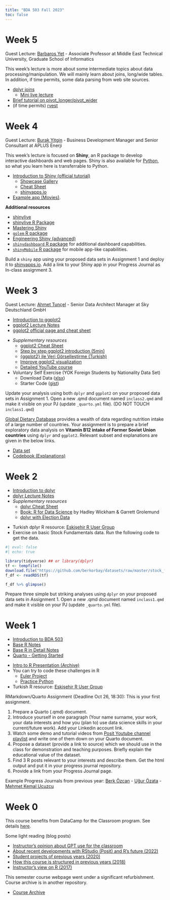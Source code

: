 ```yaml
---
title: "BDA 503 Fall 2023"
toc: false
---
```


# Week 5

Guest Lecture: [Barbaros Yet](https://www.linkedin.com/in/barbaros-yet-1a5b4a17/) - Associate Professor at Middle East Technical University, Graduate School of Informatics

This week's lecture is more about some intermediate topics about data processing/manipulation. We will mainly learn about joins, long/wide tables. In addition, if time permits, some data parsing from web site sources.

- [dplyr joins](https://stat545.com/join-cheatsheet.html)
    - [Mini live lecture](https://berkorbay.github.io/book-of-eda/dplyr-joins.html)
- [Brief tutorial on pivot_longer/pivot_wider](https://pjournal.github.io/boun-ie48a/files/short_tutorial_on_pivot_wider_longer.html)  
- (if time permits) [rvest](https://berkorbay.github.io/book-of-eda/rvest.html) 

# Week 4

Guest Lecture: [Burak Yitgin](https://www.linkedin.com/in/burakyitgin/) - Business Development Manager and Senior Consultant at APLUS Enerji

This week's lecture is focused on **Shiny**, an R package to develop interactive dashboards and web pages. Shiny is also available for [Python](https://shiny.rstudio.com/py/), so what you learn here is transferrable to Python.

- [Introduction to Shiny (official tutorial)](https://shiny.rstudio.com/tutorial/)
    - [Showcase Gallery](https://shiny.rstudio.com/gallery/)
    - [Cheat Sheet](https://shiny.rstudio.com/articles/cheatsheet.html)
    - [shinyapps.io](https://shinyapps.io)
- [Example app (Movies)](https://gist.github.com/berkorbay/5793188b7ebfe013ce64703179f9aa01).

:::{.callout-tip title="Bonus Material" collapse="true"}
**Additional resources**

+ [shinylive](https://shiny.posit.co/py/docs/shinylive.html)
+ [shinylive R Package](https://posit-dev.github.io/r-shinylive/)
+ [Mastering Shiny](https://mastering-shiny.org/)  
+ [`golem` R package](https://thinkr-open.github.io/golem/)
+ [Engineering Shiny (advanced)](https://engineering-shiny.org/)
+ [`shinydashboard` R package](https://rstudio.github.io/shinydashboard/) for additional dashboard capabilities.
+ [`shinyMobile` R package](https://rinterface.github.io/shinyMobile/) for mobile app-like capabilities.
:::

::: {.callout-caution title="In-Class Exercise (Individual)" collapse="false"}
Build a `shiny` app using your proposed data sets in Assignment 1 and deploy it to [shinyapps.io](https://shinyapps.io). Add a link to your Shiny app in your Progress Journal as In-class assignment 3. 
:::


# Week 3

Guest Lecture: [Ahmet Tunçel](https://www.linkedin.com/in/ahmettuncel/) - Senior Data Architect Manager at Sky Deutschland GmbH

- [Introduction to ggplot2](./ggplot2.html)
- [ggplot2 Lecture Notes](https://berkorbay.github.io/book-of-eda/ggplot2.html)
- [ggplot2 official page and cheat sheet](https://ggplot2.tidyverse.org/)

::: {.callout-tip title="Bonus Material" collapse="true"}
- *Supplementary resources*
    - [ggplot2 Cheat Sheet](https://www.maths.usyd.edu.au/u/UG/SM/STAT3022/r/current/Misc/data-visualization-2.1.pdf)
    - [Step by step ggplot2 introduction (5min)](https://www.youtube.com/watch?v=FdVy57oGJuc)
    - [{ggplot2} ile Veri Görselleştirme (Turkish)](https://www.youtube.com/watch?v=QB8OXAzL8QE)
    - [Improve ggplot2 visualization](https://www.youtube.com/watch?v=qnw1xDnt_Ec)
    - [Detailed YouTube course](https://www.youtube.com/playlist?list=PLtL57Fdbwb_C6RS0JtBojTNOMVlgpeJkS)
- Voluntary Self Exercise (YOK Foreign Students by Nationality Data Set)
    - Download Data ([xlsx](https://github.com/berkorbay/datasets/raw/master/foreign_students/foreign_students_by_nationality_2021_2022.xlsx))
    - Starter Code ([gist](https://gist.github.com/berkorbay/f394bf2ea8775cf7b5316aeafd27c482#file-foreign_students_report_starter_code-qmd))
:::

::: {.callout-caution title="In-Class Exercise (Individual)" collapse="false"}
Update your analysis using both `dplyr` and `ggplot2` on your proposed data sets in Assignment 1. Open a new \.qmd document named `inclass2.qmd` and make it visible on your PJ (update `_quarto.yml` file). (DO NOT TOUCH `inclass1.qmd`)
:::

::: {.callout-caution title="Group Assignment (Tentative) Deadline: Nov 23, 18:30" collapse="false"}
[Global Dietary Database](https://globaldietarydatabase.org) provides a wealth of data regarding nutrition intake of a large number of countries. Your assignment is to prepare a brief exploratory data analysis on **Vitamin B12 intake of Former Soviet Union countries** using `dplyr` and `ggplot2`. Relevant subset and explanations are given in the below links.

+ [Data set](https://raw.githubusercontent.com/berkorbay/datasets/master/gdd/gdd_b12_levels.csv)
+ [Codebook (Explanations)](https://github.com/berkorbay/datasets/raw/master/gdd/GDD%202018%20Codebook_Jan%2010%202022.xlsx)
:::


# Week 2

- [Introduction to dplyr](./dplyr.html)
- [dplyr Lecture Notes](https://berkorbay.github.io/book-of-eda/dplyr.html)
- *Supplementary resources*
    - [dplyr Cheat Sheet](https://raw.githubusercontent.com/rstudio/cheatsheets/main/data-transformation.pdf)
    - [Book: R for Data Science](https://r4ds.had.co.nz/) by Hadley Wickham & Garrett Grolemund
    - [dplyr with Election Data](https://pjournal.github.io/files/dplyr_elections.html)


::: {.callout-tip title="Bonus Material" collapse="true"}
- Turkish dplyr R resource: [Eskişehir R User Group](https://www.youtube.com/watch?v=bzrP5bOIyYI)
- Exercise on basic Stock Fundamentals data. Run the following code to get the data.
```r
#| eval: false
#| echo: true

library(tidyverse) ## or library(dplyr)
tf <- tempfile()
download.file("https://github.com/berkorbay/datasets/raw/master/stock_fundamentals/fundamentals_20231024.rds",tf)
f_df <- readRDS(tf)

f_df %>% glimpse() 
```
:::

::: {.callout-caution title="In-Class Exercise (Individual)" collapse="false"}
Prepare three simple but striking analyses using `dplyr` on your proposed data sets in Assignment 1. Open a new \.qmd document named `inclass1.qmd` and make it visible on your PJ (update `_quarto.yml` file).
:::

# Week 1

- [Introduction to BDA 503](./intro.html)
- [Base R Notes](https://berkorbay.github.io/book-of-eda/base-r.html)
- [Base R in Detail Notes](https://berkorbay.github.io/book-of-eda/base-r-in-detail.html)
- [Quarto - Getting Started](https://quarto.org/docs/get-started/)

::: {.callout-tip title="Week 1 - Bonus Material" collapse="true"}
- [Intro to R Presentation (Archive)](https://pjournal.github.io/docs/r_intro/2109/#1)
- You can try to code these challenges in R
    - [Euler Project](https://projecteuler.net/archives)
    - [Practice Python](https://www.practicepython.org/)
- Turkish R resource: [Eskişehir R User Group](https://www.youtube.com/@eskisehirrusergroup2103)
:::

::: {.callout-caution title="Assignment 1" collapse="true"}

RMarkdown/Quarto Assignment (Deadline Oct 26, 18:30): This is your first assignment.

1. Prepare a Quarto (.qmd) document. 
2. Introduce yourself in one paragraph (Your name surname, your work, your data interests and how you (plan to) use data science skills in your current/future work). Add your Linkedin account link.
3. Watch some demo and tutorial videos from [Posit Youtube channel playlist](https://youtube.com/playlist?list=PL9HYL-VRX0oTOK4cpbCbRk15K2roEgzVW&si=o2Vh9XiQT_pnMo_B) and write one of them down on your Quarto document. 
4. Propose a dataset (provide a link to source) which we should use in the class for demonstration and teaching purposes. Briefly explain the educational value of the dataset.
5. Find 3 R posts relevant to your interests and describe them. Get the html output and put it in your progress journal repository.
6. Provide a link from your Progress Journal page.

Example Progress Journals from previous year: [Berk Özcan](https://pjournal.github.io/mef06-berkozzcan/assignment1.html) - [Uğur Özata](https://pjournal.github.io/mef06-ugemir/assignment1.html) - [Mehmet Kemal Ucuzcu](https://pjournal.github.io/mef06-mekucz/assignment1.html)
:::

# Week 0

This course benefits from DataCamp for the Classroom program. See details [here](https://www.datacamp.com/groups/education?ref=mefbda503).

Some light reading (blog posts)

-   [Instructor's opinion about GPT use for the classroom](https://medium.com/databulls/gpt-for-education-is-plain-awesome-3663b55887af)
-   [About recent developments with RStudio (Posit) and R's future (2022)](https://medium.com/berk-orbay/convergence-of-data-science-languages-ff2214665f3)
-   [Student projects of previous years (2020)](https://medium.com/berk-orbay/student-data-analysis-projects-with-r-729a8529d5a8)
-   [How this course is structured in previous years (2018)](https://medium.com/@berk.orbay/how-to-teach-an-awesome-data-analysis-course-922f5e5651c0)
-   [Instructor's view on R (2017)](https://medium.com/yes-r-can/why-r-stats-is-the-best-2c09d77de25b)

This semester course webpage went under a significant refurbishment. Course archive is in another repository.

-   [Course Archive](https://mef-bda503.github.io/archive/)
